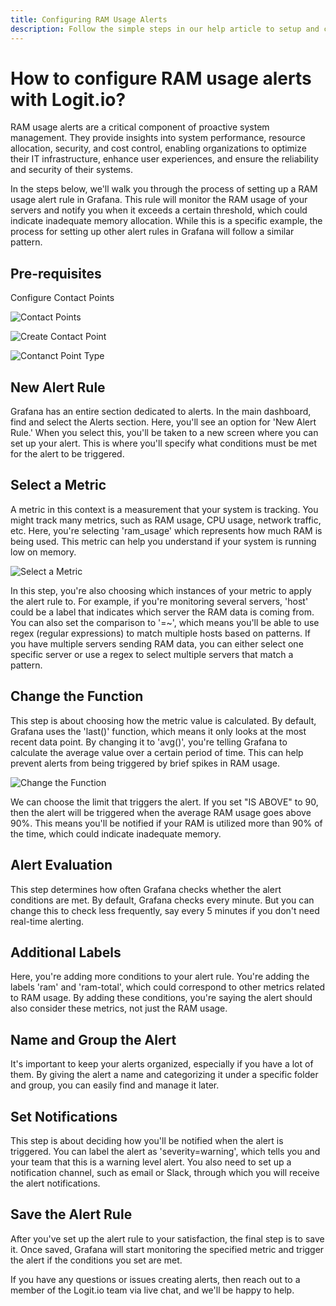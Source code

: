 ```yaml
---
title: Configuring RAM Usage Alerts
description: Follow the simple steps in our help article to setup and configure RAM usage alerts to send notifications from Logit.io
---
```


# How to configure RAM usage alerts with Logit.io?

RAM usage alerts are a critical component of proactive system management. 
They provide insights into system performance, resource allocation, security, 
and cost control, enabling organizations to optimize their IT infrastructure, 
enhance user experiences, and ensure the reliability and security of their systems.

In the steps below, we'll walk you through the process of setting up a RAM 
usage alert rule in Grafana. This rule will monitor the RAM usage of your 
servers and notify you when it exceeds a certain threshold, which could 
indicate inadequate memory allocation. While this is a specific example, 
the process for setting up other alert rules in Grafana will follow a similar pattern.

## Pre-requisites

Configure Contact Points

![Contact Points](@/images/help/infrastructure-metrics/contact-points.png)

![Create Contact Point](@/images/help/infrastructure-metrics/create-contact-point.png)

![Contanct Point Type](@/images/help/infrastructure-metrics/contact-point-type.png)

## New Alert Rule

Grafana has an entire section dedicated to alerts. In the main dashboard, 
find and select the Alerts section. Here, you'll see an option for 'New Alert Rule.' 
When you select this, you'll be taken to a new screen where you can set up your alert. 
This is where you'll specify what conditions must be met for the alert to be triggered.

## Select a Metric

A metric in this context is a measurement that your system is tracking. 
You might track many metrics, such as RAM usage, CPU usage, network traffic, 
etc. Here, you're selecting 'ram_usage' which represents how much RAM is being 
used. This metric can help you understand if your system is running low on memory.

![Select a Metric](@/images/help/infrastructure-metrics/choose-metric.png)

In this step, you're also choosing which instances of your metric to apply the 
alert rule to. For example, if you're monitoring several servers, 'host' could 
be a label that indicates which server the RAM data is coming from. You can 
also set the comparison to '=~', which means you'll be able to use regex 
(regular expressions) to match multiple hosts based on patterns. If you have 
multiple servers sending RAM data, you can either select one specific server 
or use a regex to select multiple servers that match a pattern.

## Change the Function

This step is about choosing how the metric value is calculated. By default, 
Grafana uses the 'last()' function, which means it only looks at the most 
recent data point. By changing it to 'avg()', you're telling Grafana to 
calculate the average value over a certain period of time. This can help 
prevent alerts from being triggered by brief spikes in RAM usage.

![Change the Function](@/images/help/infrastructure-metrics/change-the-function.png)

We can choose the limit that triggers the alert. If you set "IS ABOVE" to 90, 
then the alert will be triggered when the average RAM usage goes above 90%. 
This means you'll be notified if your RAM is utilized more than 90% of the 
time, which could indicate inadequate memory.

## Alert Evaluation

This step determines how often Grafana checks whether the alert conditions 
are met. By default, Grafana checks every minute. But you can change this 
to check less frequently, say every 5 minutes if you don't need real-time alerting.

## Additional Labels

Here, you're adding more conditions to your alert rule. You're adding the labels 
'ram' and 'ram-total', which could correspond to other metrics related to RAM usage. 
By adding these conditions, you're saying the alert should also 
consider these metrics, not just the RAM usage.

## Name and Group the Alert

It's important to keep your alerts organized, especially if you have a 
lot of them. By giving the alert a name and categorizing it under a 
specific folder and group, you can easily find and manage it later.

## Set Notifications

This step is about deciding how you'll be notified when the alert is triggered. 
You can label the alert as 'severity=warning', which tells you and your team 
that this is a warning level alert. You also need to set up a notification 
channel, such as email or Slack, through which you will receive the alert notifications.

## Save the Alert Rule

After you've set up the alert rule to your satisfaction, the final step is 
to save it. Once saved, Grafana will start monitoring the specified metric 
and trigger the alert if the conditions you set are met.

If you have any questions or issues creating alerts, then reach out to a 
member of the Logit.io team via live chat, and we'll be happy to help.

